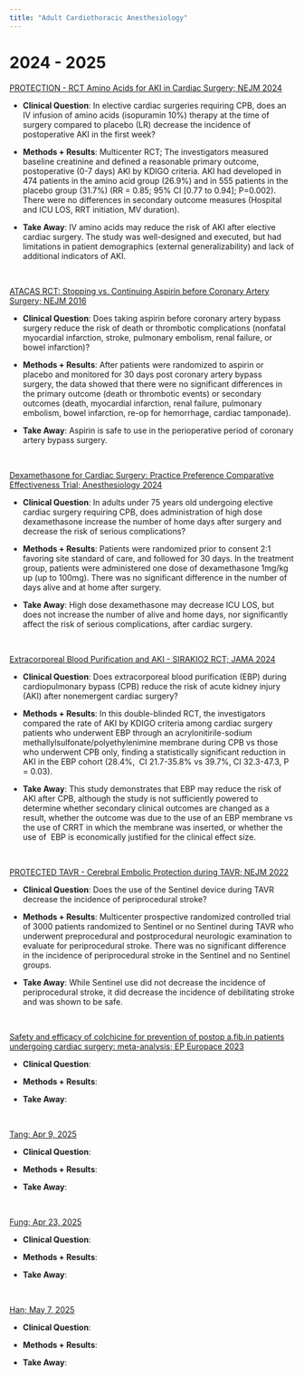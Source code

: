 ```yaml
---
title: "Adult Cardiothoracic Anesthesiology" 
---
```


# 2024 - 2025

[PROTECTION - RCT Amino Acids for AKI in Cardiac Surgery; NEJM 2024](https://www.nejm.org/doi/full/10.1056/NEJMoa2403769)

* __Clinical Question__: In elective cardiac surgeries requiring CPB, does an IV infusion of amino acids (isopuramin 10%) therapy at the time of surgery compared to placebo (LR) decrease the incidence of postoperative AKI in the first week?

* __Methods + Results__: Multicenter RCT; The investigators measured baseline creatinine and defined a reasonable primary outcome, postoperative (0-7 days) AKI by KDIGO criteria. AKI had developed in 474 patients in the amino acid group (26.9%) and in 555 patients in the placebo group (31.7%) (RR = 0.85; 95% CI [0.77 to 0.94]; P=0.002). There were no differences in secondary outcome measures (Hospital and ICU LOS, RRT initiation, MV duration).

* __Take Away__: IV amino acids may reduce the risk of AKI after elective cardiac surgery. The study was well-designed and executed, but had limitations in patient demographics (external generalizability) and lack of additional indicators of AKI.


<br>

[ATACAS RCT: Stopping vs. Continuing Aspirin before Coronary Artery Surgery; NEJM 2016](https://www.nejm.org/doi/full/10.1056/NEJMoa1507688)

* __Clinical Question__: Does taking aspirin before coronary artery bypass surgery reduce the risk of death or thrombotic complications (nonfatal myocardial infarction, stroke, pulmonary embolism, renal failure, or bowel infarction)?

* __Methods + Results__: After patients were randomized to aspirin or placebo and monitored for 30 days post coronary artery bypass surgery, the data showed that there were no significant differences in the primary outcome (death or thrombotic events) or secondary outcomes (death, myocardial infarction, renal failure, pulmonary embolism, bowel infarction, re-op for hemorrhage, cardiac tamponade).

* __Take Away__: Aspirin is safe to use in the perioperative period of coronary artery bypass surgery.


<br>

[Dexamethasone for Cardiac Surgery: Practice Preference Comparative Effectiveness Trial; Anesthesiology 2024](https://pubs.asahq.org/anesthesiology/article/141/5/859/141590/Dexamethasone-for-Cardiac-Surgery-A-Practice)

* __Clinical Question__: In adults under 75 years old undergoing elective cardiac surgery requiring CPB, does administration of high dose dexamethasone increase the number of home days after surgery and decrease the risk of serious complications?

* __Methods + Results__: Patients were randomized prior to consent 2:1 favoring site standard of care, and followed for 30 days. In the treatment group, patients were administered one dose of dexamethasone 1mg/kg up (up to 100mg). There was no significant difference in the number of days alive and at home after surgery.

* __Take Away__: High dose dexamethasone may decrease ICU LOS, but does not increase the number of alive and home days, nor significantly affect the risk of serious complications, after cardiac surgery.


<br>

[Extracorporeal Blood Purification and AKI - SIRAKIO2 RCT; JAMA 2024](https://jamanetwork.com/journals/jama/fullarticle/2824929)

* __Clinical Question__: Does extracorporeal blood purification (EBP) during cardiopulmonary bypass (CPB) reduce the risk of acute kidney injury (AKI) after nonemergent cardiac surgery?

* __Methods + Results__: In this double-blinded RCT, the investigators compared the rate of AKI by KDIGO criteria among cardiac surgery patients who underwent EBP through an acrylonitirile-sodium methallylsulfonate/polyethylenimine membrane during CPB vs those who underwent CPB only, finding a statistically significant reduction in AKI in the EBP cohort (28.4%,  CI 21.7-35.8% vs 39.7%, CI 32.3-47.3, P = 0.03).

* __Take Away__: This study demonstrates that EBP may reduce the risk of AKI after CPB, although the study is not sufficiently powered to determine whether secondary clinical outcomes are changed as a result, whether the outcome was due to the use of an EBP membrane vs the use of CRRT in which the membrane was inserted, or whether the use of  EBP is economically justified for the clinical effect size.

<br>

[PROTECTED TAVR - Cerebral Embolic Protection during TAVR; NEJM 2022](https://www.nejm.org/doi/full/10.1056/NEJMoa2204961)

* __Clinical Question__: Does the use of the Sentinel device during TAVR decrease the incidence of periprocedural stroke?

* __Methods + Results__: Multicenter prospective randomized controlled trial of 3000 patients randomized to Sentinel or no Sentinel during TAVR who underwent preprocedural and postprocedural neurologic examination to evaluate for periprocedural stroke. There was no significant difference in the incidence of periprocedural stroke in the Sentinel and no Sentinel groups.

* __Take Away__: While Sentinel use did not decrease the incidence of periprocedural stroke, it did decrease the incidence of debilitating stroke and was shown to be safe. 

<br>

[Safety and efficacy of colchicine for prevention of postop a.fib.in patients undergoing cardiac surgery: meta-analysis; EP Europace 2023](https://pmc.ncbi.nlm.nih.gov/articles/PMC10318383/)

* __Clinical Question__: 

* __Methods + Results__:

* __Take Away__:

<br>

[Tang; Apr 9, 2025]()

* __Clinical Question__: 

* __Methods + Results__:

* __Take Away__:

<br>

[Fung; Apr 23, 2025]()

* __Clinical Question__: 

* __Methods + Results__:

* __Take Away__:

<br>

[Han; May 7, 2025]()

* __Clinical Question__: 

* __Methods + Results__:

* __Take Away__:
